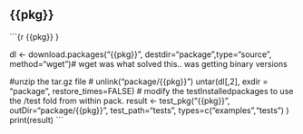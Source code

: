 ## {{pkg}}


```{r {{pkg}} }


dl <- download.packages("{{pkg}}", destdir="package",type="source",
                        method="wget")# wget was what solved this.. was getting binary versions

#unzip the tar.gz file
# 
unlink("package/{{pkg}}")
untar(dl[,2], exdir = "package", restore_times=FALSE)
# modify the testInstalledpackages to use the /test fold from within pack.
result <- test_pkg("{{pkg}}", outDir="package/{{pkg}}", test_path="tests",
                   types=c("examples","tests")
                   )
print(result)
```

